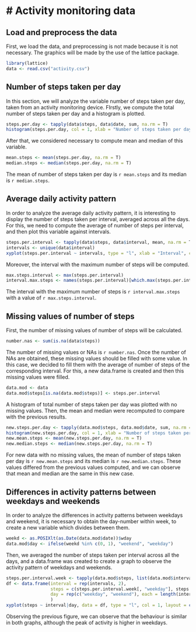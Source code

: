 # Activity monitoring data
========================================================

## Load and preprocess the data

First, we load the data, and preprocessing is not made because it is not necessary. The graphics will be made by the use of the lattice package.

```r
library(lattice)
data <- read.csv("activity.csv")
```

## Number of steps taken per day

In this section, we will analyze the variable number of steps taken per day, taken from an activity monitoring device. FIrstly, we compute the total number of steps taken per day and a histogram is plotted.

```r
steps.per.day <- tapply(data$steps, data$date, sum, na.rm = T)
histogram(steps.per.day, col = 1, xlab = "Number of steps taken per day", main = "Histogram of number of steps taken per day")
```

After that, we considered necessary to compute mean and median of this variable.

```r
mean.steps <- mean(steps.per.day, na.rm = T)
median.steps <- median(steps.per.day, na.rm = T)
```

The mean of number of steps taken per day is `r mean.steps` and its median is `r median.steps`.

## Average daily activity pattern

In order to analyze the average daily activity pattern, it is interesting to display the number of steps taken per interval, averaged across all the days. For this, we need to compute the average of number of steps per interval, and then plot this variable against intervals.

```r
steps.per.interval <- tapply(data$steps, data$interval, mean, na.rm = T)
intervals <- unique(data$interval)
xyplot(steps.per.interval ~ intervals, type = "l", xlab = "Interval", col = 1, ylab = "Number of steps per interval")
```

Moreover, the interval with the maximum number of steps will be computed.

```r
max.steps.interval <- max(steps.per.interval)
interval.max.steps <- names(steps.per.interval)[which.max(steps.per.interval)]
```

The interval with the maximum number of steps is `r interval.max.steps` with a value of `r max.steps.interval`.

## Missing values of number of steps

First, the number of missing values of number of steps will be calculated.

```r
number.nas <- sum(is.na(data$steps))
```

The number of missing values or NAs is `r number.nas`. Once the number of NAs are obtained, these missing values should be filled with some value. In this case, we decided to fill them with the average of number of steps of the corresponding interval. For this, a new data.frame is created and then this missing values were filled. 

```r
data.mod <- data
data.mod$steps[is.na(data.mod$steps)] <- steps.per.interval
```

A histogram of total number of steps taken per day was plotted with no missing values. Then, the mean and median were recomputed to compare with the previous results.

```r
new.steps.per.day <- tapply(data.mod$steps, data.mod$date, sum, na.rm = T)
histogram(new.steps.per.day, col = 1, xlab = "Number of steps taken per day", main = "Histogram of number of steps taken per day")
new.mean.steps <- mean(new.steps.per.day, na.rm = T)
new.median.steps <- median(new.steps.per.day, na.rm = T)
```

For new data with no missing values, the mean of number of steps taken per day is `r new.mean.steps` and its median is `r new.median.steps`. These values differed from the previous values computed, and we can observe that mean and median are the same in this new case.

## Differences in activity patterns between weekdays and weekends

In order to analyze the differences in activity patterns between weekdays and weekend, it is necessary to obtain the day-number within week, to create a new variable which divides between them.

```r
weekd <- as.POSIXlt(as.Date(data.mod$date))$wday
data.mod$day <- ifelse(weekd %in% c(0, 1), "weekend", "weekday")
```

Then, we averaged the number of steps taken per interval across all the days, and a data.frame was created to create a graph to observe the activity pattern of weekdays and weekends.

```r
steps.per.interval.week <- tapply(data.mod$steps, list(data.mod$interval, data.mod$day), mean, na.rm = T)
df <- data.frame(interval = rep(intervals, 2),
                 steps = c(steps.per.interval.week[, "weekday"], steps.per.interval.week[, "weekend"]),
                 day = rep(c("weekday", "weekend"), each = length(intervals))
                 )
xyplot(steps ~ interval|day, data = df, type = "l", col = 1, layout = c(1, 2), xlab = "Interval", ylab = "Number of steps taken per interval")
```

Observing the previous figure, we can observe that the behaviour is similar in both graphs, although the peak of activity is higher in weekdays.




